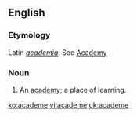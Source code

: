 ==English==

===Etymology===
Latin ''[[academia]]''. See [[Academy]]

===Noun===
{{en-noun}}

# {{poetic}} An [[academy]]; a place of learning.

[[ko:academe]]
[[vi:academe]]
[[uk:academe]]